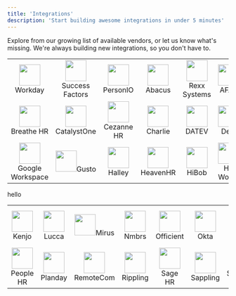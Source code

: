 ```yaml
---
title: 'Integrations'
description: 'Start building awesome integrations in under 5 minutes'
---
```


Explore from our growing list of available vendors, or let us know what's missing.
We're always building new integrations, so you don't have to.

| | | | | | | | |
|:---:|:---:|:---:|:---:|:---:|:---:|:---:|:---:|
|<img height="48" width="48" src="/images/workday_icon@2x.png" />Workday | <img height="48" width="48" src="/images/successfactors_icon@2x.png" />Success<br/>Factors |<img height="48" width="48" src="/images/personio_icon@2x.png" />PersonIO |<img height="48" width="48" src="/images/abacus_icon@2x.png" />Abacus|<img height="48" width="48" src="/images/rexx_icon@2x.png" />Rexx<br/>Systems|<img height="48" width="48" src="/images/afas_icon@2x.png" />AFAS | <img height="48" width="48" src="/images/bamboohr_icon@2x.png" />BambooHR |<img height="48" width="48" src="/images/azuread_icon@2x.png" />Azure AD
|<img height="48" width="48" src="/images/breathehr_icon@2x.png" />Breathe HR | <img height="48" width="48" src="/images/catalystone_icon@2x.png" />CatalystOne |<img height="48" width="48" src="/images/cezannehr_icon@2x.png" />Cezanne HR |<img height="48" width="48" src="/images/charliehr_icon@2x.png" />Charlie|<img height="48" width="48" src="/images/datev_icon@2x.png" />DATEV|<img height="48" width="48" src="/images/deel_icon@2x.png" />Deel | <img height="48" width="48" src="/images/entraid_icon@2x.png" />EntraID |<img height="48" width="48" src="/images/eurecia_icon@2x.png" />Eurecia
|<img height="48" width="48" src="/images/googleworkspace_icon@2x.png" />Google<br/>Workspace | <img height="48" width="48" src="/images/gusto_icon@2x.png" />Gusto |<img height="48" width="48" src="/images/halleyhr_icon@2x.png" />Halley |<img height="48" width="48" src="/images/heavenhr_icon@2x.png" />HeavenHR|<img height="48" width="48" src="/images/hibob_icon@2x.png" />HiBob|<img height="48" width="48" src="/images/hrworks_icon@2x.png" />HR Works | <img height="48" width="48" src="/images/humaans_icon@2x.png" />Humaans |<img height="48" width="48" src="/images/iriscascade_icon@2x.png" />Iris Cascade

hello


| | | | | | | | |
|:---:|:---:|:---:|:---:|:---:|:---:|:---:|:---:|
|<img height="48" width="48" src="/images/kenjo_icon@2x.png" />Kenjo | <img height="48" width="48" src="/images/lucca_icon@2x.png" />Lucca |<img height="48" width="48" src="/images/mirus_icon@2x.png" />Mirus |<img height="48" width="48" src="/images/nmbrs_icon@2x.png" />Nmbrs|<img height="48" width="48" src="/images/officient_icon@2x.png" />Officient|<img height="48" width="48" src="/images/okta_icon@2x.png" />Okta | <img height="48" width="48" src="/images/oraclehcm_icon@2x.png" />Oracle<br>HCM |<img height="48" width="48" src="/images/payfit_icon@2x.png" />Payfit
|<img height="48" width="48" src="/images/peoplehr_icon@2x.png" />People HR | <img height="48" width="48" src="/images/planday_icon@2x.png" />Planday |<img height="48" width="48" src="/images/remotecom_icon@2x.png" />RemoteCom |<img height="48" width="48" src="/images/rippling_icon@2x.png" />Rippling|<img height="48" width="48" src="/images/sagehr_icon@2x.png" />Sage HR|<img height="48" width="48" src="/images/sappling_icon@2x.png" />Sappling | <img height="48" width="48" src="/images/sesamehr_icon@2x.png" />Sesame HR |<img height="48" width="48" src="/images/zohopeople_icon@2x.png" />Zoho People


